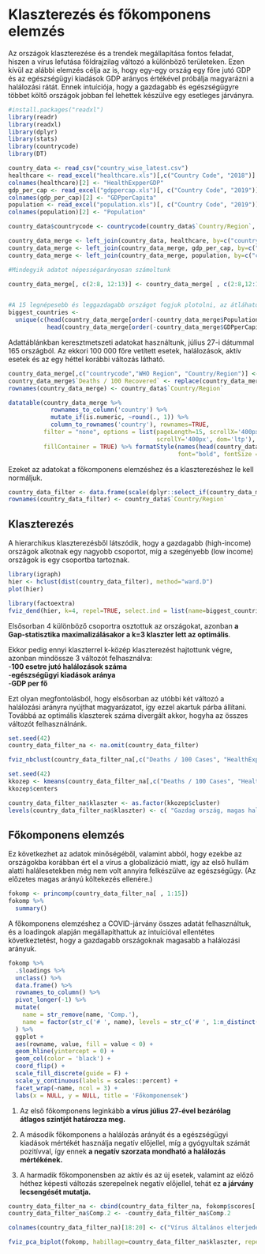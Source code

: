 # Klaszterezés és főkomponens elemzés {#Chapter-6}

Az országok klaszterezése és a trendek megállapítása fontos feladat, hiszen a vírus lefutása földrajzilag változó a különböző területeken.
Ezen kívül az alábbi elemzés célja az is, hogy egy-egy ország egy főre jutó GDP és az egészségügyi kiadások GDP arányos értékével próbálja 
magyarázni a halálozási rátát. Ennek intuíciója, hogy a gazdagabb és egészségügyre többet költő országok jobban fel lehettek készülve egy
esetleges járványra.

```r
#install.packages("readxl")
library(readr)
library(readxl)
library(dplyr)
library(stats)
library(countrycode)
library(DT)
```


```r
country_data <- read_csv("country_wise_latest.csv")
healthcare <- read_excel("healthcare.xls")[,c("Country Code", "2018")]
colnames(healthcare)[2] <- "HealthExpperGDP"
gdp_per_cap <- read_excel("gdppercap.xls")[, c("Country Code", "2019")]
colnames(gdp_per_cap)[2] <- "GDPperCapita"
population <- read_excel("population.xls")[, c("Country Code", "2019")]
colnames(population)[2] <- "Population"

country_data$countrycode <- countrycode(country_data$`Country/Region`, origin = "country.name", destination = "iso3c")

```


```r
country_data_merge <- left_join(country_data, healthcare, by=c("countrycode"="Country Code"))
country_data_merge <- left_join(country_data_merge, gdp_per_cap, by=c("countrycode"="Country Code"))
country_data_merge <- left_join(country_data_merge, population, by=c("countrycode"="Country Code"))

#Mindegyik adatot népességarányosan számoltunk

country_data_merge[, c(2:8, 12:13)] <- country_data_merge[ , c(2:8,12:13)]/country_data_merge$Population*100000


#A 15 legnépesebb és leggazdagabb országot fogjuk plotolni, az átláhatóság kedvéért
biggest_countries <- 
  unique(c(head(country_data_merge[order(-country_data_merge$Population),]$`Country/Region`,15),
           head(country_data_merge[order(-country_data_merge$GDPperCapita),]$`Country/Region`,15)))
```

Adattáblánkban keresztmetszeti adatokat használtunk, július 27-i dátummal 165 országból.
Az ekkori 100 000 főre vetített esetek, halálozások, aktív esetek
és az egy héttel korábbi változás látható.

```r
country_data_merge[,c("countrycode","WHO Region", "Country/Region")] <- NULL
country_data_merge$`Deaths / 100 Recovered` <- replace(country_data_merge$`Deaths / 100 Recovered`, is.infinite(country_data_merge$`Deaths / 100 Recovered`),NA)
rownames(country_data_merge) <- country_data$`Country/Region`

datatable(country_data_merge %>%
            rownames_to_column('country') %>%
            mutate_if(is.numeric, ~round(., 1)) %>%
            column_to_rownames('country'), rownames=TRUE,
          filter = "none", options = list(pageLength=15, scrollX='400px',
                                          scrollY='400px', dom='ltp'), 
          fillContainer = TRUE) %>% formatStyle(names(head(country_data_merge, 15)),
                                                font="bold", fontSize = '9.5pt')
```

Ezeket az adatokat a főkomponens elemzéshez és a klaszterezéshez le kell normáljuk.

```r
country_data_filter <- data.frame(scale(dplyr::select_if(country_data_merge, is.numeric)), check.names = FALSE)
rownames(country_data_filter) <- country_data$`Country/Region`
```

## Klaszterezés

A hierarchikus klaszterezésből látszódik, hogy a gazdagabb (high-income) országok alkotnak egy nagyobb csoportot, míg a szegényebb (low income) országok is egy csoportba tartoznak.

```r
library(igraph)
hier <- hclust(dist(country_data_filter), method="ward.D")
plot(hier)

library(factoextra)
fviz_dend(hier, k=4, repel=TRUE, select.ind = list(name=biggest_countries), type="rectangle") # TODO ggflip?
```


Elsősorban 4 különböző csoportra osztottuk az országokat, azonban 
**a Gap-statisztika maximalizálásakor a k=3 klaszter lett az optimális**.

Ekkor pedig ennyi klaszterrel k-közép klaszterezést hajtottunk végre, azonban mindössze 3
változót felhasználva: \
-**100 esetre jutó halálozások száma**\
-**egészségügyi kiadások aránya**\
-**GDP per fő**\

Ezt olyan megfontolásból, hogy elsősorban az utóbbi két változó a halálozási arányra
nyújthat magyarázatot, így ezzel akartuk párba állítani. Továbbá az optimális klaszterek száma
divergált akkor, hogyha az összes változót felhasználnánk.

```r
set.seed(42)
country_data_filter_na <- na.omit(country_data_filter)

fviz_nbclust(country_data_filter_na[,c("Deaths / 100 Cases", "HealthExpperGDP", "GDPperCapita")], FUNcluster=kmeans, method="gap_stat")
```


```r
set.seed(42)
kkozep <- kmeans(country_data_filter_na[,c("Deaths / 100 Cases", "HealthExpperGDP", "GDPperCapita")], centers=3, nstart=100, iter.max=100)
kkozep$centers

country_data_filter_na$klaszter <- as.factor(kkozep$cluster)
levels(country_data_filter_na$klaszter) <- c( "Gazdag ország, magas halálozással", "Magasabb egészségügyi kiadás", "Alacsony egészségügyi kiadás")
```

## Főkomponens elemzés


Ez következhet az adatok minőségéből, valamint abból, hogy ezekbe az országokba korábban ért el a vírus a globalizáció miatt, így az első hullám alatti halálesetekben még nem volt annyira felkészülve az egészségügy. (Az előzetes magas arányú költekezés ellenére.)

```r
fokomp <- princomp(country_data_filter_na[ , 1:15])
fokomp %>% 
  summary() 
```

A főkomponens elemzéshez a COVID-járvány összes adatát felhasználtuk,
és a loadingok alapján megállapíthattuk az intuícióval ellentétes következtetést,
hogy a gazdagabb országoknak magasabb a halálozási arányuk.

```r
fokomp %>% 
  .$loadings %>% 
  unclass() %>% 
  data.frame() %>% 
  rownames_to_column() %>% 
  pivot_longer(-1) %>% 
  mutate(
    name = str_remove(name, 'Comp.'),
    name = factor(str_c('# ', name), levels = str_c('# ', 1:n_distinct(name)))
  ) %>% 
  ggplot +
  aes(rowname, value, fill = value < 0) +
  geom_hline(yintercept = 0) +
  geom_col(color = 'black') +
  coord_flip() +
  scale_fill_discrete(guide = F) +
  scale_y_continuous(labels = scales::percent) +
  facet_wrap(~name, ncol = 3) +
  labs(x = NULL, y = NULL, title = 'Főkomponensek')
```

1) Az első főkomponens leginkább **a vírus július 27-ével bezárólag átlagos szintjét határozza meg.**\

2) A második főkomponens a halálozás arányát és a egészségügyi kiadások mértékét használja negatív előjellel,
míg a gyógyultak számát pozitívval, így ennek **a negatív szorzata mondható a halálozás mértékének.**\

3) A harmadik főkomponensben az aktív és az új esetek, valamint az előző héthez képesti változás
szerepelnek negatív előjellel, tehát ez **a járvány lecsengését mutatja.**

```r
country_data_filter_na <- cbind(country_data_filter_na, fokomp$scores[ ,1:3])
country_data_filter_na$Comp.2 <- -country_data_filter_na$Comp.2

colnames(country_data_filter_na)[18:20] <- c("Vírus általános elterjedése", "Halálozás aránya", "Jelenleg javuló állapot")
```


```r
fviz_pca_biplot(fokomp, habillage=country_data_filter_na$klaszter, repel = TRUE, select.ind = list(name=biggest_countries), geom.var = c("arrow", "text"), title = "Legnagyobb és leggazdagabb országok biplotja")

```



